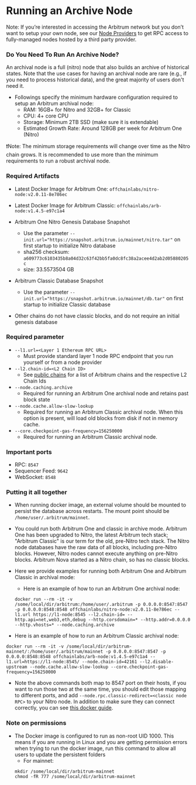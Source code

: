# Running an Archive Node

Note: If you’re interested in accessing the Arbitrum network but you don’t want to setup your own node, see our [Node Providers](./node-providers.mdx) to get RPC access to fully-managed nodes hosted by a third party provider.

### Do You Need To Run An Archive Node?

An archival node is a full (nitro) node that also builds an archive of historical states. Note that the use cases for having an archival node are rare (e.g., if you need to process historical data), and the great majority of users don't need it.

- Followings specify the minimum hardware configuration required to setup an Arbitrum archival node:
  - RAM: 16GB+ for Nitro and 32GB+ for Classic
  - CPU: 4+ core CPU
  - Storage: Minimum 2TB SSD (make sure it is extendable)
  - Estimated Growth Rate: Around 128GB per week for Arbitrum One (Nitro)

❗️Note: The minimum storage requirements will change over time as the Nitro chain grows. It is recommended to use more than the minimum requirements to run a robust archival node.

### Required Artifacts

- Latest Docker Image for Arbitrum One: `offchainlabs/nitro-node:v2.0.11-8e786ec`
- Latest Docker Image for Arbitrum Classic: `offchainlabs/arb-node:v1.4.5-e97c1a4`

- Arbitrum One Nitro Genesis Database Snapshot

  - Use the parameter `--init.url="https://snapshot.arbitrum.io/mainnet/nitro.tar"` on first startup to initialize Nitro database
  - sha256 checksum: `a609773c6103435b8a04d32c63f42bb5fa0dc8fc38a2acee4d2ab2d05880205c`
  - size: 33.5573504 GB

- Arbitrum Classic Database Snapshot
  
  - Use the parameter `--init.url="https://snapshot.arbitrum.io/mainnet/db.tar"` on first startup to initialize Classic database

- Other chains do not have classic blocks, and do not require an initial genesis database

### Required parameter 

- `--l1.url=<Layer 1 Ethereum RPC URL>`
  - Must provide standard layer 1 node RPC endpoint that you run yourself or from a node provider
- `--l2.chain-id=<L2 Chain ID>`
  - See [public chains](../public-chains.mdx) for a list of Arbitrum chains and the respective L2 Chain Ids
- `--node.caching.archive` 
  - Required for running an Arbitrum One archival node and retains past block state
- `--node.cache.allow-slow-lookup`
  - Required for running an Arbitrum Classic archival node. When this option is present, will load old blocks from disk if not in memory cache.
- `--core.checkpoint-gas-frequency=156250000`
  - Required for running an Arbitrum Classic archival node.
### Important ports

- RPC: `8547`
- Sequencer Feed: `9642`
- WebSocket: `8548`

### Putting it all together

- When running docker image, an external volume should be mounted to persist the database across restarts. The mount point should be `/home/user/.arbitrum/mainnet`.
- You could run both Arbitrum One and classic in archive mode. Arbitrum One has been upgraded to Nitro, the latest Arbitrum tech stack; "Arbitrum Classic" is our term for the old, pre-Nitro tech stack. The Nitro node databases have the raw data of all blocks, including pre-Nitro blocks. However, Nitro nodes cannot execute anything on pre-Nitro blocks. Arbitrum Nova started as a Nitro chain, so has no classic blocks.
- Here we provide examples for running both Arbitrum One and Arbitrum Classic in archival mode:
  
  - Here is an example of how to run an Arbitrum One archival node:
   ```shell
  docker run --rm -it -v /some/local/dir/arbitrum:/home/user/.arbitrum -p 0.0.0.0:8547:8547 -p 0.0.0.0:8548:8548 offchainlabs/nitro-node:v2.0.11-8e786ec --l1.url https://l1-node:8545 --l2.chain-id= --http.api=net,web3,eth,debug --http.corsdomain=* --http.addr=0.0.0.0 --http.vhosts=* --node.caching.archive 
  ```
 - Here is an example of how to run an Arbitrum Classic archival node:
  ```shell
  docker run --rm -it -v /some/local/dir/arbitrum-mainnet/:/home/user/.arbitrum/mainnet -p 0.0.0.0:8547:8547 -p 0.0.0.0:8548:8548 offchainlabs/arb-node:v1.4.5-e97c1a4 --l1.url=https://l1-node:8545/ --node.chain-id=42161 --l2.disable-upstream --node.cache.allow-slow-lookup --core.checkpoint-gas-frequency=156250000
  ```
- Note the above commands both map to 8547 port on their hosts, if you want to run those two at the same time, you should edit those mapping to different ports, and add `--node.rpc.classic-redirect=<classic node RPC>` to your Nitro node. In addition to make sure they can connect correctly, you can see [this docker guide](https://www.middlewareinventory.com/blog/docker-network-example/).

### Note on permissions

- The Docker image is configured to run as non-root UID 1000. This means if you are running in Linux and you are getting permission errors when trying to run the docker image, run this command to allow all users to update the persistent folders
  - For mainnet:
  ```shell
  mkdir /some/local/dir/arbitrum-mainnet
  chmod -fR 777 /some/local/dir/arbitrum-mainnet
  ```